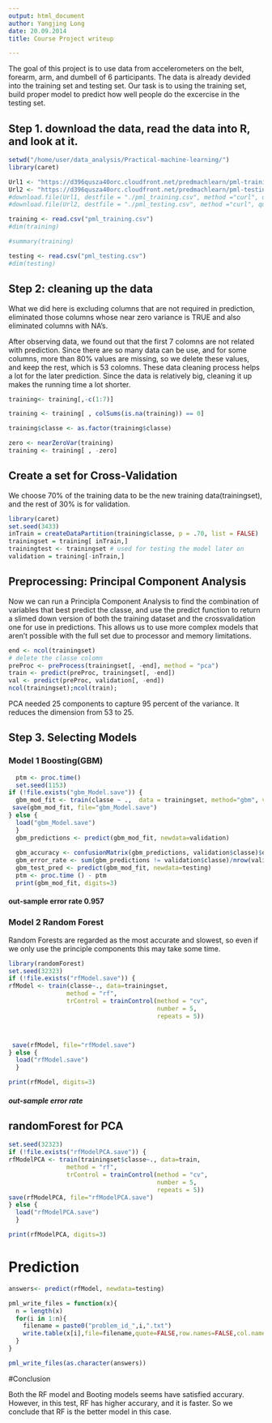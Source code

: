 ```yaml
---
output: html_document
author: Yangjing Long    
date: 20.09.2014
title: Course Project writeup

---
```


The goal of this project is to use data from accelerometers on the belt, forearm, arm, and dumbell of 6 participants. The data is already devided into the training set and testing set. Our task is to using the training set, build proper model to predict how well people do the excercise in the testing set.


##  Step 1. download the data, read the data into R, and look at it.

```r

setwd("/home/user/data_analysis/Practical-machine-learning/")
library(caret)

Url1 <- "https://d396qusza40orc.cloudfront.net/predmachlearn/pml-training.csv"
Url2 <- "https://d396qusza40orc.cloudfront.net/predmachlearn/pml-testing.csv"
#download.file(Url1, destfile = "./pml_training.csv", method ="curl", quiet = FALSE, mode = "w")
#download.file(Url2, destfile = "./pml_testing.csv", method ="curl", quiet = FALSE, mode = "w")

training <- read.csv("pml_training.csv")
#dim(training)

#summary(training)

testing <- read.csv("pml_testing.csv")
#dim(testing)

```


## Step 2: cleaning up the data

What we did here is excluding columns that are not required in prediction, eliminated those columns whose near zero variance is TRUE and also eliminated columns with NA's.

After observing data, we found out that the first 7 colomns are not related with prediction. Since there are so many data can be use, and for some columns, more than 80% values are missing, so we delete these values, and keep the rest, which is 53 colomns. These data cleaning process helps a lot for the later prediction. Since the data is relatively big, cleaning it up makes the running time a lot shorter.

```r
training<- training[,-c(1:7)]

training <- training[ , colSums(is.na(training)) == 0]

training$classe <- as.factor(training$classe)

zero <- nearZeroVar(training)
training <- training[ , -zero]
```


## Create a set for Cross-Validation

We choose 70% of the training data to be the new training data(trainingset), and the rest of 30% is for validation.


```r
library(caret)
set.seed(3433)
inTrain = createDataPartition(training$classe, p = .70, list = FALSE)
trainingset = training[ inTrain,]
trainingtest <- trainingset # used for testing the model later on
validation = training[-inTrain,]
```


## Preprocessing: Principal Component Analysis

Now we can run a Principla Component Analysis to find the combination of variables that best predict the classe, and use the predict function to return a slimed down version of both the training dataset and the crossvalidation one for use in predictions. This allows us to use more complex models that aren't possible with the full set due to processor and memory limitations.

```r
end <- ncol(trainingset)
# delete the classe colomn
preProc <- preProcess(trainingset[, -end], method = "pca") 
train <- predict(preProc, trainingset[, -end])
val <- predict(preProc, validation[, -end])
ncol(trainingset);ncol(train);
```

PCA needed 25 components to capture 95 percent of the variance. It reduces the dimension from 53 to 25.

## Step 3. Selecting Models

### Model 1 Boosting(GBM)


```r
  ptm <- proc.time()
  set.seed(1153)
if (!file.exists("gbm_Model.save")) {
  gbm_mod_fit <- train(classe ~ .,  data = trainingset, method="gbm", verbose=FALSE)
 save(gbm_mod_fit, file="gbm_Model.save")
} else {
  load("gbm_Model.save")
  }  
  gbm_predictions <- predict(gbm_mod_fit, newdata=validation)
  
  gbm_accuracy <- confusionMatrix(gbm_predictions, validation$classe)$overall[1]
  gbm_error_rate <- sum(gbm_predictions != validation$classe)/nrow(validation)
  gbm_test_pred <- predict(gbm_mod_fit, newdata=testing)
  ptm <- proc.time () - ptm
  print(gbm_mod_fit, digits=3)
```

#### out-sample error rate 0.957



### Model 2 Random Forest


Random Forests are regarded as the most accurate and slowest, so even if we only use the principle components this may take some time.

```r
library(randomForest)
set.seed(32323)
if (!file.exists("rfModel.save")) {
rfModel <- train(classe~., data=trainingset, 
                method = "rf",
                trControl = trainControl(method = "cv",
                                         number = 5,
                                         repeats = 5))



 save(rfModel, file="rfModel.save")
} else {
  load("rfModel.save")
  }
```


```r
print(rfModel, digits=3)
```



##### out-sample error rate 

## randomForest for PCA

```r
set.seed(32323)
if (!file.exists("rfModelPCA.save")) {
rfModelPCA <- train(trainingset$classe~., data=train, 
                method = "rf",
                trControl = trainControl(method = "cv",
                                         number = 5,
                                         repeats = 5))
save(rfModelPCA, file="rfModelPCA.save")
} else {
  load("rfModelPCA.save")
  }
```


```r
print(rfModelPCA, digits=3)
```



# Prediction

```r
answers<- predict(rfModel, newdata=testing)

pml_write_files = function(x){
  n = length(x)
  for(i in 1:n){
    filename = paste0("problem_id_",i,".txt")
    write.table(x[i],file=filename,quote=FALSE,row.names=FALSE,col.names=FALSE)
  }
}

pml_write_files(as.character(answers))

```


#Conclusion

Both the RF model and Booting models seems have satisfied accurary. However, in this test, RF has higher accurary, and it is faster. So we conclude that RF is the better model in this case.